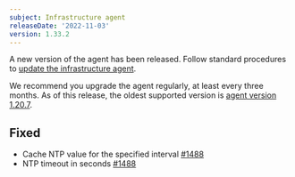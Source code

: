 ```yaml
---
subject: Infrastructure agent
releaseDate: '2022-11-03'
version: 1.33.2
---
```


A new version of the agent has been released. Follow standard procedures to [update the infrastructure agent](/docs/infrastructure/install-configure-manage-infrastructure/update-or-uninstall/update-infrastructure-agent).

We recommend you upgrade the <InlinePopover type="infrastructure" /> agent regularly, at least every three months. As of this release, the oldest supported version is [agent version 1.20.7](/docs/release-notes/infrastructure-release-notes/infrastructure-agent-release-notes/new-relic-infrastructure-agent-1207).

## Fixed

* Cache NTP value for the specified interval [#1488](https://github.com/newrelic/infrastructure-agent/pull/1488)
* NTP timeout in seconds [#1488](https://github.com/newrelic/infrastructure-agent/pull/1488)
